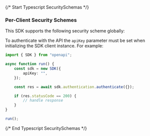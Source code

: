 {/* Start Typescript SecuritySchemas */}
### Per-Client Security Schemes

This SDK supports the following security scheme globally:



To authenticate with the API the `apiKey` parameter must be set when initializing the SDK client instance. For example:
```typescript
import { SDK } from "openapi";

async function run() {
    const sdk = new SDK({
        apiKey: "",
    });

    const res = await sdk.authentication.authenticate({});

    if (res.statusCode == 200) {
        // handle response
    }
}

run();

```
{/* End Typescript SecuritySchemas */}
